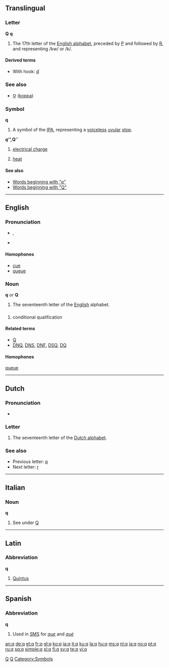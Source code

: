 {{wikipedia}}
{{also|Appendix:Variations of "q"}}
{{also|գ|զ}}
==Translingual==

===Letter===
'''Q''' '''q'''

# The 17th letter of the [[Appendix:Roman script|English alphabet]], preceded by [[P]] and followed by [[R]], and representing /kw/ or /k/.

====Derived terms====
* With hook: [[ʠ]]

===See also===
* [[Ϙ]] ([[koppa]])

===Symbol===
'''q'''

# A symbol of the [[IPA]], representing a [[voiceless]] [[uvular]] [[stop]].

'''''q''''', '''''Q'''''

# {{physics}} [[electrical charge]]
# {{physics}} [[heat]]

====See also====
* [[Special:Prefixindex/q|Words beginning with "q"]]
* [[Special:Prefixindex/Q|Words beginning with "Q"]]

----

==English==

{{rank|worse|safe|main|979|q|greatly|floor|example}}

===Pronunciation===
* {{IPA|/kjuː/}}, {{SAMPA|/kju:/}} 
*: {{audio|en-us-q.ogg|Audio (US)}}
*: {{audio|en-uk-q.ogg|Audio (UK)}}
* {{rhymes|uː}}
{{rfap}}

====Homophones====
* [[cue]]
* [[queue]]

===Noun===
'''q''' or '''Q'''

# The seventeenth letter of the [[English]] alphabet.

==={{abbreviation}}===
{{en-noun}}

# {{sports}} conditional qualification

====Related terms====
* [[Q]]
* [[DNQ]], [[DNS]], [[DNF]], [[DSQ]], [[DQ]]

====Homophones====
[[queue]]

----

==Dutch==

===Pronunciation===
* {{sense|letter name}} {{IPA|/ky/|lang=nl}}

===Letter===
{{infl|nl|letter|lower case||upper case|Q}}

# The seventeenth letter of the [[Dutch alphabet]].

===See also===
* Previous letter: [[p#Dutch|p]]
* Next letter: [[r#Dutch|r]]

----

==Italian==

===Noun===
'''q''' {{m|f|inv}}

# See under [[Q#Italian|Q]]

----

==Latin==

===Abbreviation===
'''q'''

# [[Quintus]]

[[Category:Latin letters|Q]]

----

==Spanish==

===Abbreviation===
'''q'''

# Used in [[SMS]] for ''[[que]]'' and ''[[qué]]''

[[Category:IPA symbols|Q]]
[[Category:Symbols]]

[[an:q]]
[[de:q]]
[[et:q]]
[[fr:q]]
[[gl:q]]
[[ko:q]]
[[ia:q]]
[[it:q]]
[[ku:q]]
[[la:q]]
[[hu:q]]
[[ms:q]]
[[nl:q]]
[[ja:q]]
[[no:q]]
[[pt:q]]
[[ru:q]]
[[sq:q]]
[[simple:q]]
[[sl:q]]
[[fi:q]]
[[sv:q]]
[[te:q]]
[[vi:q]]